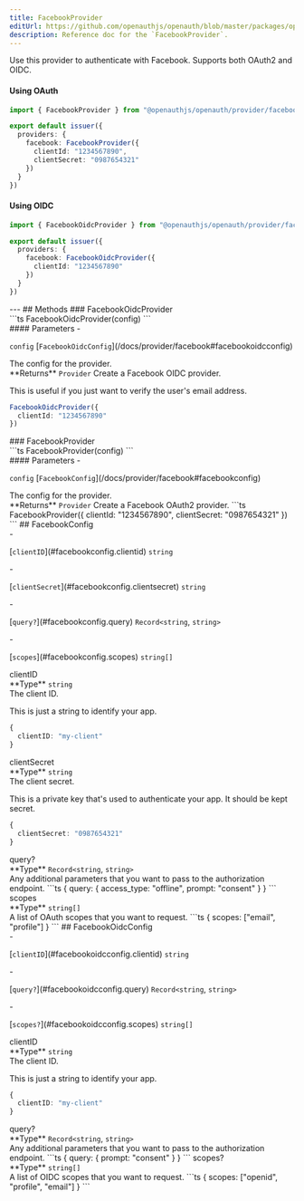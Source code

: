 ```yaml
---
title: FacebookProvider
editUrl: https://github.com/openauthjs/openauth/blob/master/packages/openauth/src/provider/facebook.ts
description: Reference doc for the `FacebookProvider`.
---
```



<div class="tsdoc">
<Section type="about">
Use this provider to authenticate with Facebook. Supports both OAuth2 and OIDC.

#### Using OAuth

```ts {5-8}
import { FacebookProvider } from "@openauthjs/openauth/provider/facebook"

export default issuer({
  providers: {
    facebook: FacebookProvider({
      clientId: "1234567890",
      clientSecret: "0987654321"
    })
  }
})
```

#### Using OIDC

```ts {5-7}
import { FacebookOidcProvider } from "@openauthjs/openauth/provider/facebook"

export default issuer({
  providers: {
    facebook: FacebookOidcProvider({
      clientId: "1234567890"
    })
  }
})
```
</Section>
---
## Methods
### FacebookOidcProvider
<Segment>
<Section type="signature">
```ts
FacebookOidcProvider(config)
```
</Section>
<Section type="parameters">
#### Parameters
- <p><code class="key">config</code> [<code class="type">FacebookOidcConfig</code>](/docs/provider/facebook#facebookoidcconfig)</p>
The config for the provider.
</Section>
<InlineSection>
**Returns** <code class="type">Provider</code>
</InlineSection>
Create a Facebook OIDC provider.

This is useful if you just want to verify the user's email address.
```ts
FacebookOidcProvider({
  clientId: "1234567890"
})
```
</Segment>
### FacebookProvider
<Segment>
<Section type="signature">
```ts
FacebookProvider(config)
```
</Section>
<Section type="parameters">
#### Parameters
- <p><code class="key">config</code> [<code class="type">FacebookConfig</code>](/docs/provider/facebook#facebookconfig)</p>
The config for the provider.
</Section>
<InlineSection>
**Returns** <code class="type">Provider</code>
</InlineSection>
Create a Facebook OAuth2 provider.
```ts
FacebookProvider({
  clientId: "1234567890",
  clientSecret: "0987654321"
})
```
</Segment>
## FacebookConfig
<Segment>
<Section type="parameters">
- <p>[<code class="key">clientID</code>](#facebookconfig.clientid) <code class="primitive">string</code></p>
- <p>[<code class="key">clientSecret</code>](#facebookconfig.clientsecret) <code class="primitive">string</code></p>
- <p>[<code class="key">query?</code>](#facebookconfig.query) <code class="primitive">Record</code><code class="symbol">&lt;</code><code class="primitive">string</code>, <code class="primitive">string</code><code class="symbol">&gt;</code></p>
- <p>[<code class="key">scopes</code>](#facebookconfig.scopes) <code class="primitive">string</code><code class="symbol">[]</code></p>
</Section>
</Segment>
<NestedTitle id="facebookconfig.clientid" Tag="h4" parent="FacebookConfig.">clientID</NestedTitle>
<Segment>
<Section type="parameters">
<InlineSection>
**Type** <code class="primitive">string</code>
</InlineSection>
</Section>
The client ID.

This is just a string to identify your app.
```ts
{
  clientID: "my-client"
}
```
</Segment>
<NestedTitle id="facebookconfig.clientsecret" Tag="h4" parent="FacebookConfig.">clientSecret</NestedTitle>
<Segment>
<Section type="parameters">
<InlineSection>
**Type** <code class="primitive">string</code>
</InlineSection>
</Section>
The client secret.

This is a private key that's used to authenticate your app. It should be kept secret.
```ts
{
  clientSecret: "0987654321"
}
```
</Segment>
<NestedTitle id="facebookconfig.query" Tag="h4" parent="FacebookConfig.">query?</NestedTitle>
<Segment>
<Section type="parameters">
<InlineSection>
**Type** <code class="primitive">Record</code><code class="symbol">&lt;</code><code class="primitive">string</code>, <code class="primitive">string</code><code class="symbol">&gt;</code>
</InlineSection>
</Section>
Any additional parameters that you want to pass to the authorization endpoint.
```ts
{
  query: {
    access_type: "offline",
    prompt: "consent"
  }
}
```
</Segment>
<NestedTitle id="facebookconfig.scopes" Tag="h4" parent="FacebookConfig.">scopes</NestedTitle>
<Segment>
<Section type="parameters">
<InlineSection>
**Type** <code class="primitive">string</code><code class="symbol">[]</code>
</InlineSection>
</Section>
A list of OAuth scopes that you want to request.
```ts
{
  scopes: ["email", "profile"]
}
```
</Segment>
## FacebookOidcConfig
<Segment>
<Section type="parameters">
- <p>[<code class="key">clientID</code>](#facebookoidcconfig.clientid) <code class="primitive">string</code></p>
- <p>[<code class="key">query?</code>](#facebookoidcconfig.query) <code class="primitive">Record</code><code class="symbol">&lt;</code><code class="primitive">string</code>, <code class="primitive">string</code><code class="symbol">&gt;</code></p>
- <p>[<code class="key">scopes?</code>](#facebookoidcconfig.scopes) <code class="primitive">string</code><code class="symbol">[]</code></p>
</Section>
</Segment>
<NestedTitle id="facebookoidcconfig.clientid" Tag="h4" parent="FacebookOidcConfig.">clientID</NestedTitle>
<Segment>
<Section type="parameters">
<InlineSection>
**Type** <code class="primitive">string</code>
</InlineSection>
</Section>
The client ID.

This is just a string to identify your app.
```ts
{
  clientID: "my-client"
}
```
</Segment>
<NestedTitle id="facebookoidcconfig.query" Tag="h4" parent="FacebookOidcConfig.">query?</NestedTitle>
<Segment>
<Section type="parameters">
<InlineSection>
**Type** <code class="primitive">Record</code><code class="symbol">&lt;</code><code class="primitive">string</code>, <code class="primitive">string</code><code class="symbol">&gt;</code>
</InlineSection>
</Section>
Any additional parameters that you want to pass to the authorization endpoint.
```ts
{
  query: {
    prompt: "consent"
  }
}
```
</Segment>
<NestedTitle id="facebookoidcconfig.scopes" Tag="h4" parent="FacebookOidcConfig.">scopes?</NestedTitle>
<Segment>
<Section type="parameters">
<InlineSection>
**Type** <code class="primitive">string</code><code class="symbol">[]</code>
</InlineSection>
</Section>
A list of OIDC scopes that you want to request.
```ts
{
  scopes: ["openid", "profile", "email"]
}
```
</Segment>
</div>